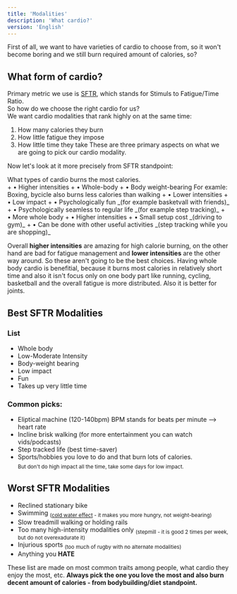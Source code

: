 ```yaml
---
title: 'Modalities'
description: 'What cardio?'
version: 'English'
---
```

First of all, we want to have varieties of cardio to choose from, so it won't become boring and we still burn required amount of calories, so?

## What form of cardio?
Primary metric we use is [SFTR](/cardio/basics), which stands for Stimuls to Fatigue/Time Ratio. <br/>
So how do we choose the right cardio for us? <br/>
We want cardio modalities that rank highly on at the same time:
1. How many calories they burn
2. How little fatigue they impose
3. How little time they take
These are three primary aspects on what we are going to pick our cardio modality.<br/>

Now let's look at it more precisely from SFTR standpoint: <br/>

<CardGroup cols={1}>
  <Card title="How many calories they burn." icon="circle-1">
    What types of cardio burns the most calories. <br/>
    + • Higher intensities
    + • Whole-body 
    + • Body weight-bearing
    For examle: Boxing, bycicle also burns less calories than walking
  </Card>
  <Card title="How little fatigue they impose." icon="circle-2">
    + • Lower intensities
    + • Low impact
    + • Psychologically fun _(for example basketvall with friends)_
    + • Psychologically seamless to regular life _(for example step tracking)_
  </Card>
  <Card title="How little time they take" icon="circle-3">
    + • More whole body
    + • Higher intensities
    + • Small setup cost _(driving to gym)_
    + • Can be done with other useful activities _(step tracking while you are shopping)_
  </Card>
</CardGroup>

Overall **higher intensities** are amazing for high calorie burning, on the other hand are bad for fatigue management and **lower intensities** are the other way around. So these aren't going to be the best choices. Having whole body cardio is benefitial, because it burns most calories in relatively short time and also it isn't focus only on one body part like running, cycling, basketball and the overall fatigue is more distributed. Also it is better for joints.

## Best SFTR Modalities
### List
- Whole body
- Low-Moderate Intensity
- Body-weight bearing
- Low impact
- Fun 
- Takes up very little time

### Common picks:
- Eliptical machine (120-140bpm)
<Info>BPM stands for beats per minute ⟶ heart rate</Info>
- Incline brisk walking (for more entertainment you can watch vids/podcasts)
- Step tracked life (best time-saver)
- Sports/hobbies you love to do and that burn lots of calories.<br/><sub>But don't do high impact all the time, take some days for low impact.</sub>

## Worst SFTR Modalities
- Reclined stationary bike
- Swimming <sub>([cold water effect](https://www.ncbi.nlm.nih.gov/pmc/articles/PMC2952805/) - it makes you more hungry, not weight-bearing)</sub>
- Slow treadmill walking or holding rails
- Too many high-intensity modalities only <sub>(stepmill - it is good 2 times per week, but do not overexadurate it)</sub>
- Injurious sports <sub>(too much of rugby with no alternate modalities)</sub>
- Anything you **HATE**

<Note>These list are made on most common traits among people, what cardio they enjoy the most, etc. **Always pick the one you love the most and also burn decent amount of calories - from bodybuilding/diet standpoint.**</Note>